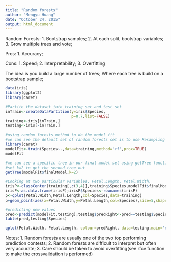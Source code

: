 ```yaml
---
title: "Random forests"
author: "Mengyu Huang"
date: "October 24, 2015"
output: html_document
---
```

Random Forests:
1. Bootstrap samples;
2. At each split, bootstrap variables;
3. Grow multiple trees and vote;

Pros:
1. Accuracy;

Cons:
1. Speed;
2. Interpretability;
3. Overfitting

The idea is you build a large number of trees;
Where each tree is build on a bootstrap sample;


```r

data(iris)
library(ggplot2)
library(caret)

#Partite the dataset into training set and test set
inTrain<-createDataPartition(y=iris$Species,
                             p=0.7,list=FALSE)
training<-iris[inTrain,]
testing<-iris[-inTrain,]

#using random forests method to do the model fit
#we can see the default set of random forests set is to use Resampling Bootstrapped 25 reps
library(caret)
modelFit<-train(Species~.,data=training,method='rf',prox=TRUE)
modelFit

#we can see a specific tree in our final model set using getTree function
#set k=2 to get the second tree out
getTree(modelFit$finalModel,k=2)

#Looking at two particular variables, Petal.Length, Petal.Width,
irisP<-classCenter(training[,c(3,4)],training$Species,modelFit$finalModel$prox)
irisP<-as.data.frame(irisP);irisP$Species<-rownames(irisP)
p<-qplot(Petal.Width,Petal.Length,col=Species,data=training)
p+geom_point(aes(x=Petal.Width,y=Petal.Length,col=Species),size=5,shape=4,data=irisP)

#predicting new values
pred<-predict(modelFit,testing);testing$predRight<-pred==testing$Species
table(pred,testing$Species)

qplot(Petal.Width, Petal.Length, colour=predRight, data=testing,main='newdata Predictions')
```

Notes:
1. Random forests are usually one of the two top performing prediction contests;
2. Random forests are difficult to interpret but often very accurate;
3. Care should be taken to avoid overfitting(see rfcv function to make the crossvaildation is performed)

